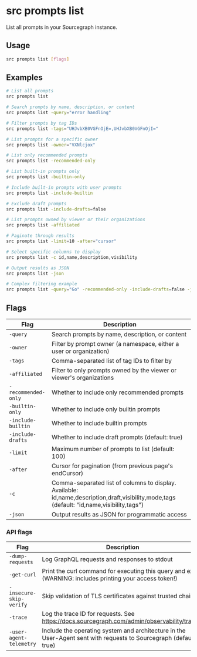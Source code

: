 # src prompts list

List all prompts in your Sourcegraph instance.

## Usage

```bash
src prompts list [flags]
```

## Examples

```bash
# List all prompts
src prompts list

# Search prompts by name, description, or content
src prompts list -query="error handling"

# Filter prompts by tag IDs
src prompts list -tags="UHJvbXB0VGFnOjE=,UHJvbXB0VGFnOjI="

# List prompts for a specific owner
src prompts list -owner="VXNlcjox"

# List only recommended prompts
src prompts list -recommended-only

# List built-in prompts only
src prompts list -builtin-only

# Include built-in prompts with user prompts
src prompts list -include-builtin

# Exclude draft prompts
src prompts list -include-drafts=false

# List prompts owned by viewer or their organizations
src prompts list -affiliated

# Paginate through results
src prompts list -limit=10 -after="cursor"

# Select specific columns to display
src prompts list -c id,name,description,visibility

# Output results as JSON
src prompts list -json

# Complex filtering example
src prompts list -query="Go" -recommended-only -include-drafts=false -json
```

## Flags

| Flag | Description |
|------|-------------|
| `-query` | Search prompts by name, description, or content |
| `-owner` | Filter by prompt owner (a namespace, either a user or organization) |
| `-tags` | Comma-separated list of tag IDs to filter by |
| `-affiliated` | Filter to only prompts owned by the viewer or viewer's organizations |
| `-recommended-only` | Whether to include only recommended prompts |
| `-builtin-only` | Whether to include only builtin prompts |
| `-include-builtin` | Whether to include builtin prompts |
| `-include-drafts` | Whether to include draft prompts (default: true) |
| `-limit` | Maximum number of prompts to list (default: 100) |
| `-after` | Cursor for pagination (from previous page's endCursor) |
| `-c` | Comma-separated list of columns to display. Available: id,name,description,draft,visibility,mode,tags (default: "id,name,visibility,tags") |
| `-json` | Output results as JSON for programmatic access |

### API flags

| Flag | Description |
|------|-------------|
| `-dump-requests` | Log GraphQL requests and responses to stdout |
| `-get-curl` | Print the curl command for executing this query and exit (WARNING: includes printing your access token!) |
| `-insecure-skip-verify` | Skip validation of TLS certificates against trusted chains |
| `-trace` | Log the trace ID for requests. See https://docs.sourcegraph.com/admin/observability/tracing |
| `-user-agent-telemetry` | Include the operating system and architecture in the User-Agent sent with requests to Sourcegraph (default: true) |